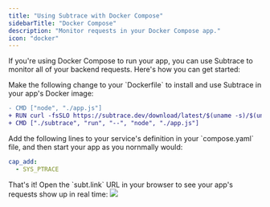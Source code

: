 ```yaml
---
title: "Using Subtrace with Docker Compose"
sidebarTitle: "Docker Compose"
description: "Monitor requests in your Docker Compose app."
icon: "docker"
---
```


If you're using Docker Compose to run your app, you can use Subtrace to monitor
all of your backend requests. Here's how you can get started:

<Steps>
<Step>
Make the following change to your `Dockerfile` to install and use Subtrace
in your app's Docker image:

```diff
- CMD ["node", "./app.js"]
+ RUN curl -fsSLO https://subtrace.dev/download/latest/$(uname -s)/$(uname -m)/subtrace && chmod +x ./subtrace
+ CMD ["./subtrace", "run", "--", "node", "./app.js"]
```

</Step>

<Step>
Add the following lines to your service's definition in your `compose.yaml`
file, and then start your app as you nornmally would:

```yaml
cap_add:
  - SYS_PTRACE
```

</Step>

<Step>
That's it! Open the `subt.link` URL in your browser to see your app's requests
show up in real time:

<img className="rounded-xl" src="/subt-link-example.png" />

</Step>
</Steps>
